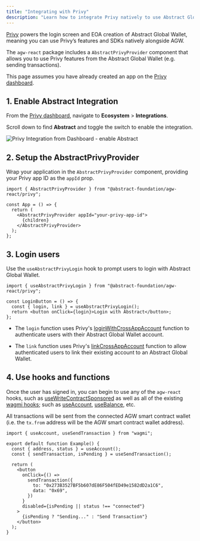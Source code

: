 ```yaml
---
title: "Integrating with Privy"
description: "Learn how to integrate Privy natively to use Abstract Global Wallet"
---
```


[Privy](https://docs.privy.io/guide/react/quickstart) powers the login screen and EOA creation
of Abstract Global Wallet, meaning you can use Privy&rsquo;s features and SDKs natively alongside AGW.

The `agw-react` package includes a `AbstractPrivyProvider` component that allows you to
use Privy features from the Abstract Global Wallet (e.g. sending transactions).

This page assumes you have already created an app on the [Privy dashboard](https://docs.privy.io/guide/react/quickstart).

## 1. Enable Abstract Integration

From the [Privy dashboard](https://dashboard.privy.io/),
navigate to **Ecosystem** > **Integrations**.

Scroll down to find **Abstract** and toggle the switch to enable the integration.

<img
  src="/images/privy-integration.png"
  alt="Privy Integration from Dashboard - enable Abstract" 
/>


## 2. Setup the AbstractPrivyProvider


Wrap your application in the `AbstractPrivyProvider` component, providing your
<Tooltip tip="Available from the Settings tab of the Privy dashboard.">Privy app ID</Tooltip>
 as the `appId` prop.

```tsx
import { AbstractPrivyProvider } from "@abstract-foundation/agw-react/privy";

const App = () => {
  return (
    <AbstractPrivyProvider appId="your-privy-app-id">
      {children}
    </AbstractPrivyProvider>
  );
};
```

## 3. Login users

Use the `useAbstractPrivyLogin` hook to prompt users to login with Abstract Global Wallet.

```tsx
import { useAbstractPrivyLogin } from "@abstract-foundation/agw-react/privy";

const LoginButton = () => {
  const { login, link } = useAbstractPrivyLogin();
  return <button onClick={login}>Login with Abstract</button>;
};
```

- The `login` function uses Privy's [loginWithCrossAppAccount](https://docs.privy.io/guide/react/cross-app/requester#login)
function to authenticate users with their Abstract Global Wallet account. 

- The `link` function uses Privy's [linkCrossAppAccount](https://docs.privy.io/guide/react/cross-app/requester#linking) 
function to allow authenticated users to link their existing account to an Abstract Global Wallet.

## 4. Use hooks and functions

Once the user has signed in, you can begin to use any of the `agw-react` hooks,
such as [useWriteContractSponsored](/abstract-global-wallet/agw-react/hooks/useWriteContractSponsored)
as well as all of the existing [wagmi hooks](https://wagmi.sh/react/api/hooks); such as [useAccount](https://wagmi.sh/react/api/hooks/useAccount),
[useBalance](https://wagmi.sh/react/api/hooks/useBalance), etc.

All transactions will be sent from the connected AGW smart contract wallet (i.e. the `tx.from` address will be the AGW smart contract wallet address).

```tsx
import { useAccount, useSendTransaction } from "wagmi";

export default function Example() {
  const { address, status } = useAccount();
  const { sendTransaction, isPending } = useSendTransaction();

  return (
    <button
      onClick={() =>
        sendTransaction({
          to: "0x273B3527BF5b607dE86F504fED49e1582dD2a1C6",
          data: "0x69",
        })
      }
      disabled={isPending || status !== "connected"}
    >
      {isPending ? "Sending..." : "Send Transaction"}
    </button>
  );
}
```